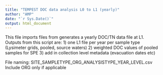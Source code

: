 ```yaml
---
title: "TEMPEST DOC data analysis L0 to L1 (yearly)"
author: "AMP"
date: "`r Sys.Date()`"
output: html_document
---
```


This file imports files from generates a yearly DOC/TN data file at L1. 
Outputs from this script are:
1) one L1 file per year per sample type (Lysimeter grids, pooled, source waters)
2) weighted DOC values of pooled samples for SPE 
3) add in collection level metadata (evacuation dates etc)

File naming: SITE_SAMPLETYPE_ORG_ANALYSISTYPE_YEAR_LEVEL.csv 
Include ORG only if applicable 

